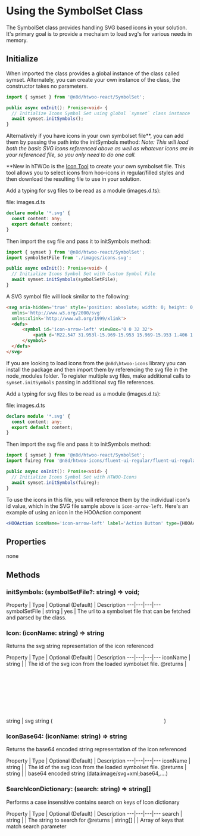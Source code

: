 
<Meta title="Legacy Docs/V1/Advanced/SymbolSet Class" />

# Using the SymbolSet Class

The SymbolSet class provides handling SVG based icons in your solution. It's primary goal is to provide a mechaism to load svg's for various needs in memory.

## Initialize

When imported the class provides a global instance of the class called symset. Alternately, you can create your own instance of the class, the constructor takes no parameters.

```typescript
import { symset } from '@n8d/htwoo-react/SymbolSet';

public async onInit(): Promise<void> {
  // Initialize Icons Symbol Set using global `symset` class instance
  await symset.initSymbols();
}
```

Alternatively if you have icons in your own symbolset file\*\*, you can add them by passing the path into the initSymbols method:
*Note: This will load both the basic SVG icons referenced above as well as whatever icons are in your referenced file, so you only need to do one call.*

\*\*New in hTWOo is the [Icon Tool](https://my.n8d.at/htwoo-icons) to create your own symbolset file. This tool allows you to select icons from hoo-icons in regular/filled styles and then download the resulting file to use in your solution.

Add a typing for svg files to be read as a module (images.d.ts):

file: images.d.ts

```ts
declare module '*.svg' {
  const content: any;
  export default content;
}
```

Then import the svg file and pass it to initSymbols method:

```ts
import { symset } from '@n8d/htwoo-react/SymbolSet';
import symbolSetFile from './images/icons.svg';

public async onInit(): Promise<void> {
  // Initialize Icons Symbol Set with Custom Symbol File
  await symset.initSymbols(symbolSetFile);
}
```

A SVG symbol file will look similar to the following:

```html
<svg aria-hidden='true' style='position: absolute; width: 0; height: 0; overflow: hidden;' version='1.1'
  xmlns='http://www.w3.org/2000/svg'
  xmlns:xlink='http://www.w3.org/1999/xlink'>
  <defs>
      <symbol id='icon-arrow-left' viewBox='0 0 32 32'>
          <path d='M22.547 31.953l-15.969-15.953 15.969-15.953 1.406 1.406-14.531 14.547 14.531 14.547-1.406 1.406z'></path>
      </symbol>
  </defs>
</svg>
```

If you are looking to load icons from the `@n8d\htwoo-icons` library you can install the package and then import them by referencing the svg file in the node\_modules folder.
To register multiple svg files, make additional calls to `symset.initSymbols` passing in additional svg file references.

Add a typing for svg files to be read as a module (images.d.ts):

file: images.d.ts

```ts
declare module '*.svg' {
  const content: any;
  export default content;
}
```

Then import the svg file and pass it to initSymbols method:

```ts
import { symset } from '@n8d/htwoo-react/SymbolSet';
import fuireg from '@n8d/htwoo-icons/fluent-ui-regular/fluent-ui-regular.svg';

public async onInit(): Promise<void> {
  // Initialize Icons Symbol Set with HTWOO-Icons
  await symset.initSymbols(fuireg);
}
```

To use the icons in this file, you will reference them by the individual icon's id value, which in the SVG file sample above is `icon-arrow-left`. Here's an example of using an icon in the HOOAction component

```jsx
<HOOAction iconName='icon-arrow-left' label='Action Button' type={HOOActionType.Action}/>
```

## Properties

none

## Methods

### initSymbols: (symbolSetFile?: string) => void;

Property | Type | Optional (Default) | Description
\---|---|---|---
symbolSetFile | string | yes | The url to a symbolset file that can be fetched and parsed by the class.

### Icon: (iconName: string) => string

Returns the svg string representation of the icon referenced

Property | Type | Optional (Default) | Description
\---|---|---|---
iconName | string | | The id of the svg icon from the loaded symbolset file.
@returns | string | svg string (<svg>...</svg>)

### IconBase64: (iconName: string) => string

Returns the base64 encoded string representation of the icon referenced

Property | Type | Optional (Default) | Description
\---|---|---|---
iconName | string | | The id of the svg icon from the loaded symbolset file.
@returns | string | | base64 encoded string (data:image/svg+xml;base64,....)

### SearchIconDictionary: (search: string) => string\[]

Performs a case insensitive contains search on keys of Icon dictionary

Property | Type | Optional (Default) | Description
\---|---|---|---
search | string | | The string to search for
@returns | string\[] | | Array of keys that match search parameter
